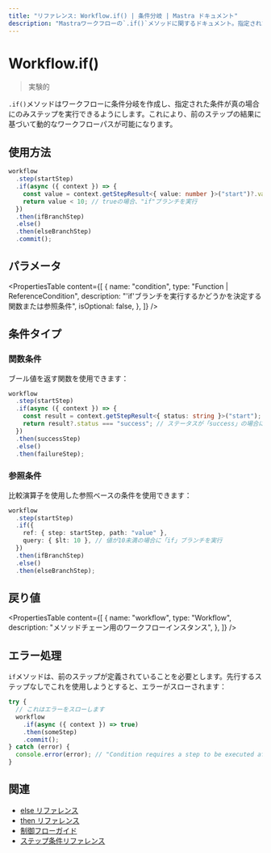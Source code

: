 ```yaml
---
title: "リファレンス: Workflow.if() | 条件分岐 | Mastra ドキュメント"
description: "Mastraワークフローの`.if()`メソッドに関するドキュメント。指定された条件に基づいて条件分岐を作成します。"
---
```


# Workflow.if()

> 実験的

`.if()`メソッドはワークフローに条件分岐を作成し、指定された条件が真の場合にのみステップを実行できるようにします。これにより、前のステップの結果に基づいて動的なワークフローパスが可能になります。

## 使用方法

```typescript copy showLineNumbers
workflow
  .step(startStep)
  .if(async ({ context }) => {
    const value = context.getStepResult<{ value: number }>("start")?.value;
    return value < 10; // trueの場合、"if"ブランチを実行
  })
  .then(ifBranchStep)
  .else()
  .then(elseBranchStep)
  .commit();
```

## パラメータ

<PropertiesTable
  content={[
    {
      name: "condition",
      type: "Function | ReferenceCondition",
      description: "'if'ブランチを実行するかどうかを決定する関数または参照条件",
      isOptional: false,
    },
  ]}
/>

## 条件タイプ

### 関数条件

ブール値を返す関数を使用できます：

```typescript
workflow
  .step(startStep)
  .if(async ({ context }) => {
    const result = context.getStepResult<{ status: string }>("start");
    return result?.status === "success"; // ステータスが「success」の場合に「if」ブランチを実行
  })
  .then(successStep)
  .else()
  .then(failureStep);
```

### 参照条件

比較演算子を使用した参照ベースの条件を使用できます：

```typescript
workflow
  .step(startStep)
  .if({
    ref: { step: startStep, path: "value" },
    query: { $lt: 10 }, // 値が10未満の場合に「if」ブランチを実行
  })
  .then(ifBranchStep)
  .else()
  .then(elseBranchStep);
```

## 戻り値

<PropertiesTable
  content={[
    {
      name: "workflow",
      type: "Workflow",
      description: "メソッドチェーン用のワークフローインスタンス",
    },
  ]}
/>

## エラー処理

`if`メソッドは、前のステップが定義されていることを必要とします。先行するステップなしでこれを使用しようとすると、エラーがスローされます：

```typescript
try {
  // これはエラーをスローします
  workflow
    .if(async ({ context }) => true)
    .then(someStep)
    .commit();
} catch (error) {
  console.error(error); // "Condition requires a step to be executed after"
}
```

## 関連

- [else リファレンス](./else.mdx)
- [then リファレンス](./then.mdx)
- [制御フローガイド](../../docs/workflows/control-flow.mdx)
- [ステップ条件リファレンス](./step-condition.mdx)
